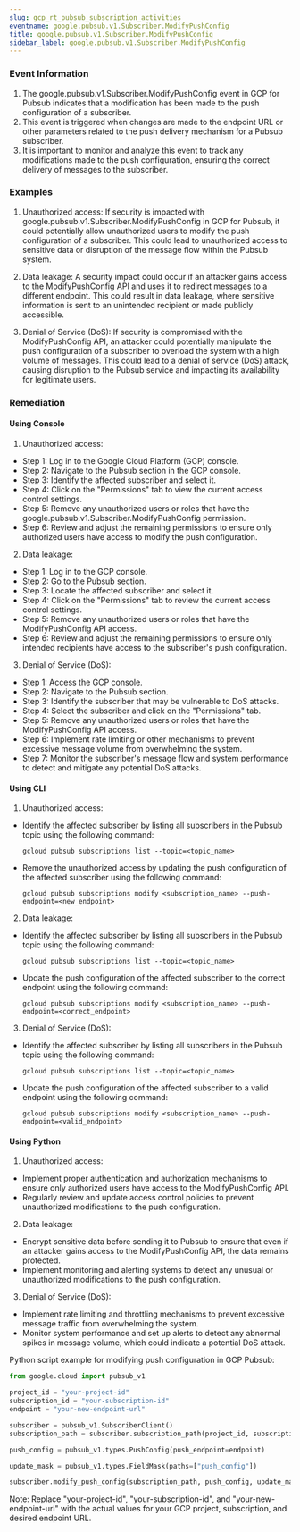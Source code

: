 ```yaml
--- 
slug: gcp_rt_pubsub_subscription_activities
eventname: google.pubsub.v1.Subscriber.ModifyPushConfig
title: google.pubsub.v1.Subscriber.ModifyPushConfig
sidebar_label: google.pubsub.v1.Subscriber.ModifyPushConfig
---
```

                       
### Event Information

1. The google.pubsub.v1.Subscriber.ModifyPushConfig event in GCP for Pubsub indicates that a modification has been made to the push configuration of a subscriber.
2. This event is triggered when changes are made to the endpoint URL or other parameters related to the push delivery mechanism for a Pubsub subscriber.
3. It is important to monitor and analyze this event to track any modifications made to the push configuration, ensuring the correct delivery of messages to the subscriber.


### Examples

1. Unauthorized access: If security is impacted with google.pubsub.v1.Subscriber.ModifyPushConfig in GCP for Pubsub, it could potentially allow unauthorized users to modify the push configuration of a subscriber. This could lead to unauthorized access to sensitive data or disruption of the message flow within the Pubsub system.

2. Data leakage: A security impact could occur if an attacker gains access to the ModifyPushConfig API and uses it to redirect messages to a different endpoint. This could result in data leakage, where sensitive information is sent to an unintended recipient or made publicly accessible.

3. Denial of Service (DoS): If security is compromised with the ModifyPushConfig API, an attacker could potentially manipulate the push configuration of a subscriber to overload the system with a high volume of messages. This could lead to a denial of service (DoS) attack, causing disruption to the Pubsub service and impacting its availability for legitimate users.

### Remediation

#### Using Console

1. Unauthorized access:
- Step 1: Log in to the Google Cloud Platform (GCP) console.
- Step 2: Navigate to the Pubsub section in the GCP console.
- Step 3: Identify the affected subscriber and select it.
- Step 4: Click on the "Permissions" tab to view the current access control settings.
- Step 5: Remove any unauthorized users or roles that have the google.pubsub.v1.Subscriber.ModifyPushConfig permission.
- Step 6: Review and adjust the remaining permissions to ensure only authorized users have access to modify the push configuration.

2. Data leakage:
- Step 1: Log in to the GCP console.
- Step 2: Go to the Pubsub section.
- Step 3: Locate the affected subscriber and select it.
- Step 4: Click on the "Permissions" tab to review the current access control settings.
- Step 5: Remove any unauthorized users or roles that have the ModifyPushConfig API access.
- Step 6: Review and adjust the remaining permissions to ensure only intended recipients have access to the subscriber's push configuration.

3. Denial of Service (DoS):
- Step 1: Access the GCP console.
- Step 2: Navigate to the Pubsub section.
- Step 3: Identify the subscriber that may be vulnerable to DoS attacks.
- Step 4: Select the subscriber and click on the "Permissions" tab.
- Step 5: Remove any unauthorized users or roles that have the ModifyPushConfig API access.
- Step 6: Implement rate limiting or other mechanisms to prevent excessive message volume from overwhelming the system.
- Step 7: Monitor the subscriber's message flow and system performance to detect and mitigate any potential DoS attacks.

#### Using CLI

1. Unauthorized access:
- Identify the affected subscriber by listing all subscribers in the Pubsub topic using the following command:
  ```
  gcloud pubsub subscriptions list --topic=<topic_name>
  ```
- Remove the unauthorized access by updating the push configuration of the affected subscriber using the following command:
  ```
  gcloud pubsub subscriptions modify <subscription_name> --push-endpoint=<new_endpoint>
  ```

2. Data leakage:
- Identify the affected subscriber by listing all subscribers in the Pubsub topic using the following command:
  ```
  gcloud pubsub subscriptions list --topic=<topic_name>
  ```
- Update the push configuration of the affected subscriber to the correct endpoint using the following command:
  ```
  gcloud pubsub subscriptions modify <subscription_name> --push-endpoint=<correct_endpoint>
  ```

3. Denial of Service (DoS):
- Identify the affected subscriber by listing all subscribers in the Pubsub topic using the following command:
  ```
  gcloud pubsub subscriptions list --topic=<topic_name>
  ```
- Update the push configuration of the affected subscriber to a valid endpoint using the following command:
  ```
  gcloud pubsub subscriptions modify <subscription_name> --push-endpoint=<valid_endpoint>
  ```

#### Using Python

1. Unauthorized access:
- Implement proper authentication and authorization mechanisms to ensure only authorized users have access to the ModifyPushConfig API.
- Regularly review and update access control policies to prevent unauthorized modifications to the push configuration.

2. Data leakage:
- Encrypt sensitive data before sending it to Pubsub to ensure that even if an attacker gains access to the ModifyPushConfig API, the data remains protected.
- Implement monitoring and alerting systems to detect any unusual or unauthorized modifications to the push configuration.

3. Denial of Service (DoS):
- Implement rate limiting and throttling mechanisms to prevent excessive message traffic from overwhelming the system.
- Monitor system performance and set up alerts to detect any abnormal spikes in message volume, which could indicate a potential DoS attack.

Python script example for modifying push configuration in GCP Pubsub:

```python
from google.cloud import pubsub_v1

project_id = "your-project-id"
subscription_id = "your-subscription-id"
endpoint = "your-new-endpoint-url"

subscriber = pubsub_v1.SubscriberClient()
subscription_path = subscriber.subscription_path(project_id, subscription_id)

push_config = pubsub_v1.types.PushConfig(push_endpoint=endpoint)

update_mask = pubsub_v1.types.FieldMask(paths=["push_config"])

subscriber.modify_push_config(subscription_path, push_config, update_mask)
```

Note: Replace "your-project-id", "your-subscription-id", and "your-new-endpoint-url" with the actual values for your GCP project, subscription, and desired endpoint URL.


 